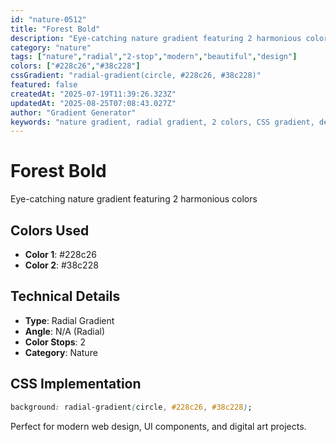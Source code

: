 ```yaml
---
id: "nature-0512"
title: "Forest Bold"
description: "Eye-catching nature gradient featuring 2 harmonious colors"
category: "nature"
tags: ["nature","radial","2-stop","modern","beautiful","design"]
colors: ["#228c26","#38c228"]
cssGradient: "radial-gradient(circle, #228c26, #38c228)"
featured: false
createdAt: "2025-07-19T11:39:26.323Z"
updatedAt: "2025-08-25T07:08:43.027Z"
author: "Gradient Generator"
keywords: "nature gradient, radial gradient, 2 colors, CSS gradient, design, #228c26, #38c228"
---
```


# Forest Bold

Eye-catching nature gradient featuring 2 harmonious colors

## Colors Used
- **Color 1**: #228c26
- **Color 2**: #38c228

## Technical Details
- **Type**: Radial Gradient
- **Angle**: N/A (Radial)
- **Color Stops**: 2
- **Category**: Nature

## CSS Implementation
```css
background: radial-gradient(circle, #228c26, #38c228);
```

Perfect for modern web design, UI components, and digital art projects.
